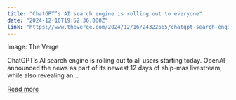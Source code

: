 ```yaml
---
title: "ChatGPT’s AI search engine is rolling out to everyone"
date: "2024-12-16T19:52:36.000Z"
link: "https://www.theverge.com/2024/12/16/24322665/chatgpt-search-engine-rolling-out-free-users"
---
```


Image: The Verge
    

  
ChatGPT’s AI search engine is rolling out to all users starting today. OpenAI announced the news as part of its newest 12 days of ship-mas livestream, while also revealing an...

[Read more](https://www.theverge.com/2024/12/16/24322665/chatgpt-search-engine-rolling-out-free-users)
